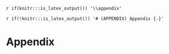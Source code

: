 `r if(knitr:::is_latex_output()) '\\appendix'`

`r if(!knitr:::is_latex_output()) '# (APPENDIX) Appendix {-}'` 

# Appendix {-}
<!--
If you feel it necessary to include an appendix, it goes here.
-->

